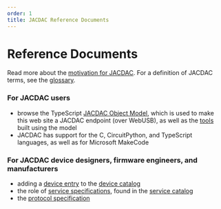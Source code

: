 ```yaml
---
order: 1
title: JACDAC Reference Documents
---
```


# Reference Documents

Read more about the [motivation for JACDAC](./motivation). For a definition of JACDAC terms, see the [glossary](./glossary).

### For JACDAC users

- browse the TypeScript [JACDAC Object Model](../clients/web/jdom), which is used to make this web site a JACDAC endpoint (over WebUSB), as well as the [tools](../tools/) built using the model
- JACDAC has support for the C, CircuitPython, and TypeScript languages, as well as for Microsoft MakeCode

### For JACDAC device designers, firmware engineers, and manufacturers

- adding a [device entry](./device-entry) to the [device catalog](../devices)
- the role of [service specifications](service-specification/), found in the [service catalog](../services)
- the [protocol specification](./protocol)